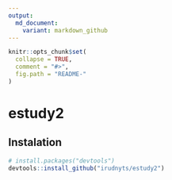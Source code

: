 ```yaml
---
output:
  md_document:
    variant: markdown_github
---
```


<!-- README.md is generated from README.Rmd. Please edit that file -->

```r
knitr::opts_chunk$set(
  collapse = TRUE,
  comment = "#>",
  fig.path = "README-"
)
```

# estudy2

## Instalation
```r
# install.packages("devtools")
devtools::install_github("irudnyts/estudy2")
```
